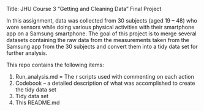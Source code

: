 Title: JHU Course 3 “Getting and Cleaning Data” Final Project

In this assignment, data was collected from 30 subjects (aged 19 – 48) who wore sensors while doing various physical activities with their smartphone app on a Samsung smartphone. The goal of this project is to merge several datasets containing the raw data from the measurements taken from the Samsung app from the 30 subjects and convert them into  a tidy data set for further analysis. 

This repo contains the following items: 

1. Run_analysis.md = The r scripts used with commenting on each action
2. Codebook – a detailed description of what was accomplished to create the tidy data set
3. Tidy data set
4. This README.md
